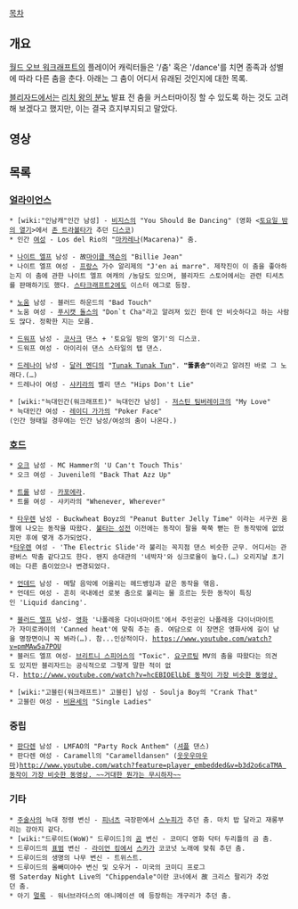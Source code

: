 [[목차]]
== 개요 ==
[[월드 오브 워크래프트]]의 플레이어 캐릭터들은 '/춤' 혹은 '/dance'를 치면 종족과 성별에 따라 다른 춤을 춘다. 아래는 그 춤이 어디서 유래된 것인지에 대한 목록.

[[블리자드]]에서는 [[리치 왕의 분노]] 발표 전 춤을 커스터마이징 할 수 있도록 하는 것도 고려해 보겠다고 했지만, 이는 결국 흐지부지되고 말았다.

== 영상 ==
{{{#!html
<object width="560" height="315"><param name="movie" value="http://www.youtube.com/v/2Sb94BZtz3A?version=3&amp;hl=ko_KR"></param><param name="allowFullScreen" value="true"></param><param name="allowscriptaccess" value="always"></param><embed src="http://www.youtube.com/v/2Sb94BZtz3A?version=3&amp;hl=ko_KR" type="application/x-shockwave-flash" width="560" height="315" allowscriptaccess="always" allowfullscreen="true"></embed></object>
}}}
{{{#!html
<object width="560" height="315"><param name="movie" value="http://www.youtube.com/v/066_q4DIeqk&amp;hl=ko_KR&amp;fs=1"></param><param name="allowFullScreen" value="true"></param><param name="allowscriptaccess" value="always"></param><embed src="http://www.youtube.com/v/066_q4DIeqk&amp;hl=ko_KR&amp;fs=1" type="application/x-shockwave-flash" allowscriptaccess="always" allowfullscreen="true" width="480" height="385"></embed></object>
}}}

== 목록 ==
=== [[얼라이언스]] ===
 * [wiki:"인남캐"인간 남성] - [[비지스]]의 "You Should Be Dancing" (영화 <[[토요일 밤의 열기]]>에서 [[존 트라볼타]]가 추던 [[디스코]])
 * 인간 [[여성]] - Los del Rio의 "[[마카레나]](Macarena)" 춤.

 * [[나이트 엘프]] 남성 - 故[[마이클 잭슨]]의 "Billie Jean"
 * 나이트 엘프 여성 - [[프랑스]] 가수 알리제의 "J'en ai marre". 제작진이 이 춤을 좋아하는지 이 춤에 관한 나이트 엘프 여캐의 /농담도 있으며, 블리자드 스토어에서는 관련 티셔츠를 판매하기도 했다. [[스타크래프트2]]에도 이스터 에그로 등장.

 * [[노움]] 남성 - 블러드 하운드의 "Bad Touch"
 * 노움 여성 - [[푸시캣 돌스]]의 "Don`t Cha"라고 알려져 있긴 한데 안 비슷하다고 하는 사람도 많다. 정확한 지는 모름.

 * [[드워프]] 남성 - [[코사크]] 댄스 + '토요일 밤의 열기'의 디스코.
 * 드워프 여성 - 아이리쉬 댄스 스타일의 탭 댄스.

 * [[드레나이]] 남성 - [[달러 멘디]]의 "[[Tunak Tunak Tun]]". '''"뚫훍송"'''이라고 알려진 바로 그 노래다.(…) 
 * 드레나이 여성 - [[샤키라]]의 벨리 댄스 "Hips Don't Lie"
  
 * [wiki:"늑대인간(워크래프트)" 늑대인간 남성] - [[저스틴 팀버레이크]]의 "My Love"
 * 늑대인간 여성 - [[레이디 가가]]의 "Poker Face"
 (인간 형태일 경우에는 인간 남성/여성의 춤이 나온다.)

=== [[호드]] ===
 * [[오크]] 남성 - MC Hammer의 'U Can't Touch This'
 * 오크 여성 - Juvenile의 "Back That Azz Up" 

 * [[트롤]] 남성 - [[카포에라]].
 * 트롤 여성 - 샤키라의 "Whenever, Wherever"

 * [[타우렌]] 남성 - Buckwheat Boyz의 "Peanut Butter Jelly Time" 이라는 서구권 움짤에 나오는 동작을 따왔다. [[불타는 성전]] 이전에는 동작이 팔을 쭉쭉 뻗는 한 동작밖에 없었지만 후에 몇개 추가되었다.
 *[[타우렌]] 여성 - 'The Electric Slide'라 불리는 꼭지점 댄스 비슷한 군무. 어디서는 관광버스 막춤 같다고도 한다. 왠지 송대관의 '네박자'와 싱크로율이 높다.(…) 오리지날 초기에는 다른 춤이었으나 변경되었다.

 * [[언데드]] 남성 - 메탈 음악에 어울리는 헤드뱅잉과 같은 동작을 엮음.
 * 언데드 여성 - 흔히 국내에선 로봇 춤으로 불리는 물 흐르는 듯한 동작이 특징인 'Liquid dancing'. 

 * [[블러드 엘프]] 남성- [[영화]] '나폴레옹 다이너마이트'에서 주인공인 나폴레옹 다이너마이트가 자미로콰이의 'Canned heat'에 맞춰 추는 춤. 여담으로 이 장면은 영화사에 길이 남을 명장면이니 꼭 봐라(…). 참...인상적이다. [[https://www.youtube.com/watch?v=pmMAw5a7POU]]
 * 블러드 엘프 여성- [[브리트니 스피어스]]의 "Toxic". [[요구르팅]] MV의 춤을 따왔다는 의견도 있지만 블리자드는 공식적으로 그렇게 말한 적이 없다. [[http://www.youtube.com/watch?v=hcEBIOElLbE 동작이 가장 비슷한 동영상.]]
  
 * [wiki:"고블린(워크래프트)" 고블린] 남성 - Soulja Boy의 "Crank That" 
 * 고블린 여성 - [[비욘세]]의 "Single Ladies"

=== 중립 ===
 * [[판다렌]] 남성 - LMFAO의 "Party Rock Anthem" ([[셔플]] 댄스)
 * 판다렌 여성 - Caramell의 "Caramelldansen" ([[웃웃우마우마]])[[http://www.youtube.com/watch?feature=player_embedded&v=b3d2o6caTMA 동작이 가장 비슷한 동영상. ~~거대한 뭔가는 무시하자~~]]

=== 기타 ===
 * [[주술사]]의 늑대 정령 변신 - [[피너츠]] 극장판에서 [[스누피]]가 추던 춤. 마치 밥 달라고 재롱부리는 강아지 같다.
 * [wiki:"드루이드(WoW)" 드루이드]의 [[곰]] 변신 - 코미디 영화 닥터 두리틀의 곰 춤.
 * 드루이드의 [[표범]] 변신 - [[라이언 킹]]에서 [[스카]]가 코코넛 노래에 맞춰 추던 춤.
 * 드루이드의 생명의 나무 변신 - 트위스트.
 * 드루이드의 올빼미야수 변신 및 오우거 - 미국의 코미디 프로그램 Saterday Night Live의 "Chippendale"이란 코너에서 故 크리스 팔리가 추었던 춤. 
 * 아기 [[멀록]] - 워너브라더스의 애니메이션 <One Froggy Evening>에 등장하는 개구리가 추던 춤.
